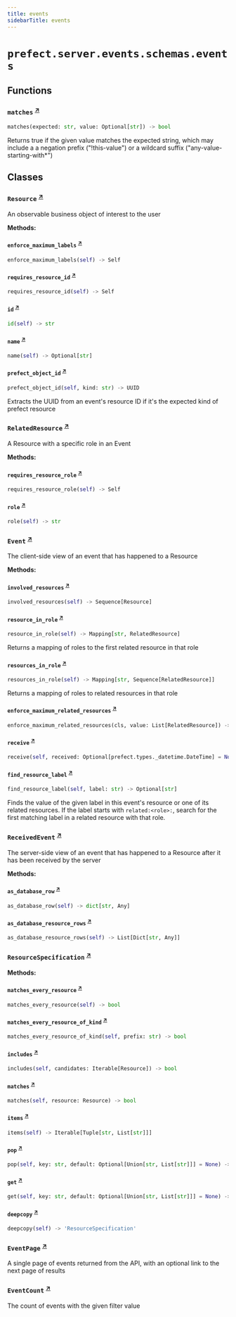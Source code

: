 ```yaml
---
title: events
sidebarTitle: events
---
```


# `prefect.server.events.schemas.events`

## Functions

### `matches` <sup><a href="https://github.com/PrefectHQ/prefect/blob/main/src/prefect/server/events/schemas/events.py#L239" target="_blank">↗</a></sup>

```python
matches(expected: str, value: Optional[str]) -> bool
```


Returns true if the given value matches the expected string, which may
include a a negation prefix ("!this-value") or a wildcard suffix
("any-value-starting-with*")


## Classes

### `Resource` <sup><a href="https://github.com/PrefectHQ/prefect/blob/main/src/prefect/server/events/schemas/events.py#L44" target="_blank">↗</a></sup>


An observable business object of interest to the user


**Methods:**

#### `enforce_maximum_labels` <sup><a href="https://github.com/PrefectHQ/prefect/blob/main/src/prefect/server/events/schemas/events.py#L48" target="_blank">↗</a></sup>

```python
enforce_maximum_labels(self) -> Self
```

#### `requires_resource_id` <sup><a href="https://github.com/PrefectHQ/prefect/blob/main/src/prefect/server/events/schemas/events.py#L58" target="_blank">↗</a></sup>

```python
requires_resource_id(self) -> Self
```

#### `id` <sup><a href="https://github.com/PrefectHQ/prefect/blob/main/src/prefect/server/events/schemas/events.py#L67" target="_blank">↗</a></sup>

```python
id(self) -> str
```

#### `name` <sup><a href="https://github.com/PrefectHQ/prefect/blob/main/src/prefect/server/events/schemas/events.py#L71" target="_blank">↗</a></sup>

```python
name(self) -> Optional[str]
```

#### `prefect_object_id` <sup><a href="https://github.com/PrefectHQ/prefect/blob/main/src/prefect/server/events/schemas/events.py#L74" target="_blank">↗</a></sup>

```python
prefect_object_id(self, kind: str) -> UUID
```

Extracts the UUID from an event's resource ID if it's the expected kind
of prefect resource


### `RelatedResource` <sup><a href="https://github.com/PrefectHQ/prefect/blob/main/src/prefect/server/events/schemas/events.py#L85" target="_blank">↗</a></sup>


A Resource with a specific role in an Event


**Methods:**

#### `requires_resource_role` <sup><a href="https://github.com/PrefectHQ/prefect/blob/main/src/prefect/server/events/schemas/events.py#L89" target="_blank">↗</a></sup>

```python
requires_resource_role(self) -> Self
```

#### `role` <sup><a href="https://github.com/PrefectHQ/prefect/blob/main/src/prefect/server/events/schemas/events.py#L100" target="_blank">↗</a></sup>

```python
role(self) -> str
```

### `Event` <sup><a href="https://github.com/PrefectHQ/prefect/blob/main/src/prefect/server/events/schemas/events.py#L114" target="_blank">↗</a></sup>


The client-side view of an event that has happened to a Resource


**Methods:**

#### `involved_resources` <sup><a href="https://github.com/PrefectHQ/prefect/blob/main/src/prefect/server/events/schemas/events.py#L148" target="_blank">↗</a></sup>

```python
involved_resources(self) -> Sequence[Resource]
```

#### `resource_in_role` <sup><a href="https://github.com/PrefectHQ/prefect/blob/main/src/prefect/server/events/schemas/events.py#L152" target="_blank">↗</a></sup>

```python
resource_in_role(self) -> Mapping[str, RelatedResource]
```

Returns a mapping of roles to the first related resource in that role


#### `resources_in_role` <sup><a href="https://github.com/PrefectHQ/prefect/blob/main/src/prefect/server/events/schemas/events.py#L157" target="_blank">↗</a></sup>

```python
resources_in_role(self) -> Mapping[str, Sequence[RelatedResource]]
```

Returns a mapping of roles to related resources in that role


#### `enforce_maximum_related_resources` <sup><a href="https://github.com/PrefectHQ/prefect/blob/main/src/prefect/server/events/schemas/events.py#L166" target="_blank">↗</a></sup>

```python
enforce_maximum_related_resources(cls, value: List[RelatedResource]) -> List[RelatedResource]
```

#### `receive` <sup><a href="https://github.com/PrefectHQ/prefect/blob/main/src/prefect/server/events/schemas/events.py#L177" target="_blank">↗</a></sup>

```python
receive(self, received: Optional[prefect.types._datetime.DateTime] = None) -> 'ReceivedEvent'
```

#### `find_resource_label` <sup><a href="https://github.com/PrefectHQ/prefect/blob/main/src/prefect/server/events/schemas/events.py#L185" target="_blank">↗</a></sup>

```python
find_resource_label(self, label: str) -> Optional[str]
```

Finds the value of the given label in this event's resource or one of its
related resources.  If the label starts with `related:<role>:`, search for the
first matching label in a related resource with that role.


### `ReceivedEvent` <sup><a href="https://github.com/PrefectHQ/prefect/blob/main/src/prefect/server/events/schemas/events.py#L198" target="_blank">↗</a></sup>


The server-side view of an event that has happened to a Resource after it has
been received by the server


**Methods:**

#### `as_database_row` <sup><a href="https://github.com/PrefectHQ/prefect/blob/main/src/prefect/server/events/schemas/events.py#L211" target="_blank">↗</a></sup>

```python
as_database_row(self) -> dict[str, Any]
```

#### `as_database_resource_rows` <sup><a href="https://github.com/PrefectHQ/prefect/blob/main/src/prefect/server/events/schemas/events.py#L218" target="_blank">↗</a></sup>

```python
as_database_resource_rows(self) -> List[Dict[str, Any]]
```

### `ResourceSpecification` <sup><a href="https://github.com/PrefectHQ/prefect/blob/main/src/prefect/server/events/schemas/events.py#L259" target="_blank">↗</a></sup>

**Methods:**

#### `matches_every_resource` <sup><a href="https://github.com/PrefectHQ/prefect/blob/main/src/prefect/server/events/schemas/events.py#L260" target="_blank">↗</a></sup>

```python
matches_every_resource(self) -> bool
```

#### `matches_every_resource_of_kind` <sup><a href="https://github.com/PrefectHQ/prefect/blob/main/src/prefect/server/events/schemas/events.py#L263" target="_blank">↗</a></sup>

```python
matches_every_resource_of_kind(self, prefix: str) -> bool
```

#### `includes` <sup><a href="https://github.com/PrefectHQ/prefect/blob/main/src/prefect/server/events/schemas/events.py#L273" target="_blank">↗</a></sup>

```python
includes(self, candidates: Iterable[Resource]) -> bool
```

#### `matches` <sup><a href="https://github.com/PrefectHQ/prefect/blob/main/src/prefect/server/events/schemas/events.py#L281" target="_blank">↗</a></sup>

```python
matches(self, resource: Resource) -> bool
```

#### `items` <sup><a href="https://github.com/PrefectHQ/prefect/blob/main/src/prefect/server/events/schemas/events.py#L288" target="_blank">↗</a></sup>

```python
items(self) -> Iterable[Tuple[str, List[str]]]
```

#### `pop` <sup><a href="https://github.com/PrefectHQ/prefect/blob/main/src/prefect/server/events/schemas/events.py#L305" target="_blank">↗</a></sup>

```python
pop(self, key: str, default: Optional[Union[str, List[str]]] = None) -> Optional[List[str]]
```

#### `get` <sup><a href="https://github.com/PrefectHQ/prefect/blob/main/src/prefect/server/events/schemas/events.py#L315" target="_blank">↗</a></sup>

```python
get(self, key: str, default: Optional[Union[str, List[str]]] = None) -> Optional[List[str]]
```

#### `deepcopy` <sup><a href="https://github.com/PrefectHQ/prefect/blob/main/src/prefect/server/events/schemas/events.py#L328" target="_blank">↗</a></sup>

```python
deepcopy(self) -> 'ResourceSpecification'
```

### `EventPage` <sup><a href="https://github.com/PrefectHQ/prefect/blob/main/src/prefect/server/events/schemas/events.py#L332" target="_blank">↗</a></sup>


A single page of events returned from the API, with an optional link to the
next page of results


### `EventCount` <sup><a href="https://github.com/PrefectHQ/prefect/blob/main/src/prefect/server/events/schemas/events.py#L345" target="_blank">↗</a></sup>


The count of events with the given filter value

